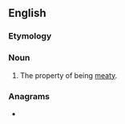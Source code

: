 ==English==

===Etymology===
{{suffix|en|meaty|ness}}

===Noun===
{{en-noun|-}}

# The property of being [[meaty]].

===Anagrams===
* {{anagrams|en|a=aeeimnsst|amnesties|seminates}}